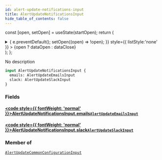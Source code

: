 ```yaml
---
id: alert-update-notifications-input
title: AlertUpdateNotificationsInput
hide_table_of_contents: false
---
```






const [open, setOpen] = useState(startOpen);
return (
<details {...(open ? { open: true } : {})} className="details" style={{ border:'none', boxShadow:'none', background:'var(--ifm-background-color)' }}>
<summary
onClick={(e) => {
e.preventDefault();
setOpen((open) => !open);
}}
style={{ listStyle:'none' }} >
{open ? dataOpen : dataClose}
</summary>
{open && children}
</details>
);
};

No description

```graphql
input AlertUpdateNotificationsInput {
  emails: AlertUpdateEmailsInput
  slack: AlertUpdateSlackInput
}
```

### Fields

#### [<code style={{ fontWeight: 'normal' }}>AlertUpdateNotificationsInput.<b>emails</b></code>](#)<Bullet />[`AlertUpdateEmailsInput`](/api/inputs/alert-update-emails-input) <Badge class="badge badge--secondary" text="input"/>

>

#### [<code style={{ fontWeight: 'normal' }}>AlertUpdateNotificationsInput.<b>slack</b></code>](#)<Bullet />[`AlertUpdateSlackInput`](/api/inputs/alert-update-slack-input) <Badge class="badge badge--secondary" text="input"/>

>

### Member of

[`AlertUpdateCommonConfigurationInput`](/api/inputs/alert-update-common-configuration-input) <Badge class="badge badge--secondary" text="input"/>

